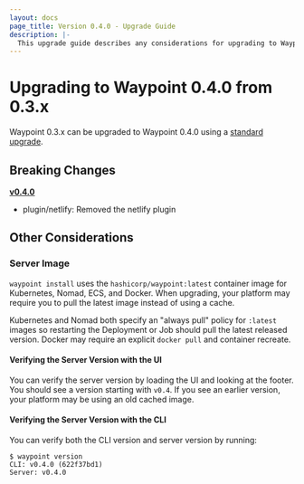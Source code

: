 ```yaml
---
layout: docs
page_title: Version 0.4.0 - Upgrade Guide
description: |-
  This upgrade guide describes any considerations for upgrading to Waypoint 0.4.0.
---
```


# Upgrading to Waypoint 0.4.0 from 0.3.x

Waypoint 0.3.x can be upgraded to Waypoint 0.4.0 using a [standard upgrade](/waypoint/docs/upgrading#standard-upgrade).

## Breaking Changes

**[v0.4.0](https://github.com/hashicorp/waypoint/releases/tag/v0.4.0)**

- plugin/netlify: Removed the netlify plugin

## Other Considerations

### Server Image

`waypoint install` uses the `hashicorp/waypoint:latest` container image for
Kubernetes, Nomad, ECS, and Docker. When upgrading, your platform may require
you to pull the latest image instead of using a cache.

Kubernetes and Nomad both specify an "always pull" policy for `:latest` images
so restarting the Deployment or Job should pull the latest released version.
Docker may require an explicit `docker pull` and container recreate.

#### Verifying the Server Version with the UI

You can verify the server version by loading the UI and looking at the footer.
You should see a version starting with `v0.4`. If you see an earlier version,
your platform may be using an old cached image.

#### Verifying the Server Version with the CLI

You can verify both the CLI version and server version by running:

```shell-session
$ waypoint version
CLI: v0.4.0 (622f37bd1)
Server: v0.4.0
```
